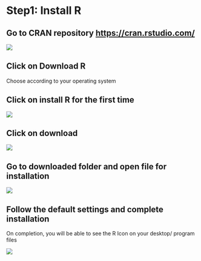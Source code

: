 # Step1: Install R

## Go to CRAN repository <https://cran.rstudio.com/>

![](images/repo.png)

## Click on Download R 

Choose according to your operating system

## Click on install R for the first time

![](images/install_r.png)

## Click on download 

![](images/download.png)

## Go to downloaded folder and open file for installation

![](images/installation.png)

## Follow the default settings and complete installation

On completion, you will be able to see the R Icon on your desktop/ program files

![](images/Rlogo.JPG)


